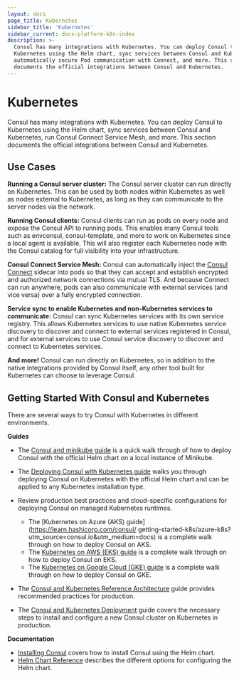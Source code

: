 ```yaml
---
layout: docs
page_title: Kubernetes
sidebar_title: 'Kubernetes'
sidebar_current: docs-platform-k8s-index
description: >-
  Consul has many integrations with Kubernetes. You can deploy Consul to
  Kubernetes using the Helm chart, sync services between Consul and Kubernetes,
  automatically secure Pod communication with Connect, and more. This section
  documents the official integrations between Consul and Kubernetes.
---
```


# Kubernetes

Consul has many integrations with Kubernetes. You can deploy Consul
to Kubernetes using the Helm chart, sync services between Consul and
Kubernetes, run Consul Connect Service Mesh, and more.
This section documents the official integrations between Consul and Kubernetes.

## Use Cases

**Running a Consul server cluster:** The Consul server cluster can run directly
on Kubernetes. This can be used by both nodes within Kubernetes as well as
nodes external to Kubernetes, as long as they can communicate to the server
nodes via the network.

**Running Consul clients:** Consul clients can run as pods on every node
and expose the Consul API to running pods. This enables many Consul tools
such as envconsul, consul-template, and more to work on Kubernetes since a
local agent is available. This will also register each Kubernetes node with
the Consul catalog for full visibility into your infrastructure.

**Consul Connect Service Mesh:**
Consul can automatically inject the [Consul Connect](/docs/connect)
sidecar into pods so that they can accept and establish encrypted
and authorized network connections via mutual TLS. And because Connect
can run anywhere, pods can also communicate with external services (and
vice versa) over a fully encrypted connection.

**Service sync to enable Kubernetes and non-Kubernetes services to communicate:**
Consul can sync Kubernetes services with its own service registry. This allows
Kubernetes services to use native Kubernetes service discovery to discover
and connect to external services registered in Consul, and for external services
to use Consul service discovery to discover and connect to Kubernetes services.

**And more!** Consul can run directly on Kubernetes, so in addition to the
native integrations provided by Consul itself, any other tool built for
Kubernetes can choose to leverage Consul.

## Getting Started With Consul and Kubernetes

There are several ways to try Consul with Kubernetes in different environments.

**Guides**

- The [Consul and minikube guide](https://learn.hashicorp.com/consul/getting-started-k8s/minikube?utm_source=consul.io&utm_medium=docs) is a quick walk through of how to deploy Consul with the official Helm chart on a local instance of Minikube.

- The [Deploying Consul with Kubernetes guide](https://learn.hashicorp.com/consul/getting-started-k8s/minikube?utm_source=consul.io&utm_medium=docs)
  walks you through deploying Consul on Kubernetes with the official Helm chart and can be applied to any Kubernetes installation type.

- Review production best practices and cloud-specific configurations for deploying Consul on managed Kubernetes runtimes.

  - The [Kubernetes on Azure (AKS) guide](https://learn.hashicorp.com/consul/
    getting-started-k8s/azure-k8s?utm_source=consul.io&utm_medium=docs) is a complete walk through on how to deploy Consul on AKS.
  - The [Kubernetes on AWS (EKS) guide](https://learn.hashicorp.com/consul/kubernetes/aws-k8s?utm_source=consul.io&utm_medium=docs) is a complete walk through on how to deploy Consul on EKS.
  - The [Kubernetes on Google Cloud (GKE) guide](https://learn.hashicorp.com/consul/kubernetes/google-cloud-k8s?utm_source=consul.io&utm_medium=docs) is a complete walk through on how to deploy Consul on GKE.

- The [Consul and Kubernetes Reference Architecture](https://learn.hashicorp.com/consul/day-1-operations/kubernetes-reference?utm_source=consul.io&utm_medium=docs) guide provides recommended practices for production.

- The [Consul and Kubernetes Deployment](https://learn.hashicorp.com/consul/day-1-operations/kubernetes-deployment-guide?utm_source=consul.io&utm_medium=docs) guide covers the necessary steps to install and configure a new Consul cluster on Kubernetes in production.

**Documentation**

- [Installing Consul](/docs/platform/k8s/run.html) covers how to install Consul using the Helm chart.
- [Helm Chart Reference](/docs/platform/k8s/helm.html) describes the different options for configuring the Helm chart.
